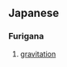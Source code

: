 ==Japanese==                             
===Furigana===
{{furigana|inryoku}}
# {{japdef|引力|[[gravitation]], [[gravity]]}}[[gravitation]]